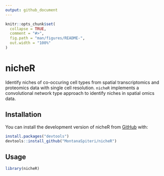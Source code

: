 ```yaml
---
output: github_document
---
```


<!-- README.md is generated from README.Rmd. Please edit that file -->

```r
knitr::opts_chunk$set(
  collapse = TRUE,
  comment = "#>",
  fig.path = "man/figures/README-",
  out.width = "100%"
)
```

# nicheR

<!-- badges: start -->
<!-- badges: end -->

Identify niches of co-occuring cell types from spatial transcriptomics and proteomics data with single cell resolution. `nicheR` implements a convolutional network type approach to identify niches in spatial omics data.

## Installation

You can install the development version of nicheR from [GitHub](https://github.com/MontanaSpiteri/nicheR) with:

``` r
install.packages("devtools")
devtools::install_github("MontanaSpiteri/nicheR")
```

## Usage

```r
library(nicheR)
```
